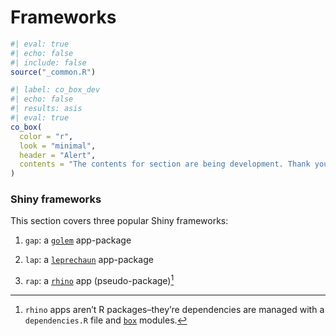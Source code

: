 # Frameworks {#sec-frameworks .unnumbered}

```r
#| eval: true 
#| echo: false 
#| include: false
source("_common.R")
```

```r
#| label: co_box_dev
#| echo: false
#| results: asis
#| eval: true
co_box(
  color = "r", 
  look = "minimal",
  header = "Alert",
  contents = "The contents for section are being development. Thank you for your patience."
)
```

### Shiny frameworks

This section covers three popular Shiny frameworks:

1. `gap`: a [`golem`](https://thinkr-open.github.io/golem/) app-package

2. `lap`: a [`leprechaun`](https://leprechaun.opifex.org/#/) app-package

3. `rap`: a [`rhino`](https://appsilon.github.io/rhino/) app (pseudo-package)[^rhino-non-pkg]

[^rhino-non-pkg]: `rhino` apps aren't R packages--they're dependencies are managed with a `dependencies.R` file and [`box`](https://klmr.me/box/) modules.
